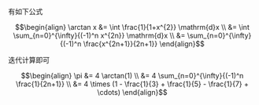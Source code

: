 有如下公式

```math
\begin{align}
  \arctan x &= \int \frac{1}{1+x^{2}} \mathrm{d}x \\
            &= \int \sum_{n=0}^{\infty}{(-1)^n x^{2n}} \mathrm{d}x \\
            &= \sum_{n=0}^{\infty}{(-1)^n \frac{x^{2n+1}}{2n+1}}
\end{align}
```

迭代计算即可

```math
\begin{align}
  \pi &= 4 \arctan(1) \\
      &= 4 \sum_{n=0}^{\infty}{(-1)^n \frac{1}{2n+1}} \\
      &= 4 \times (1 - \frac{1}{3} + \frac{1}{5} - \frac{1}{7} + \cdots)
\end{align}
```
